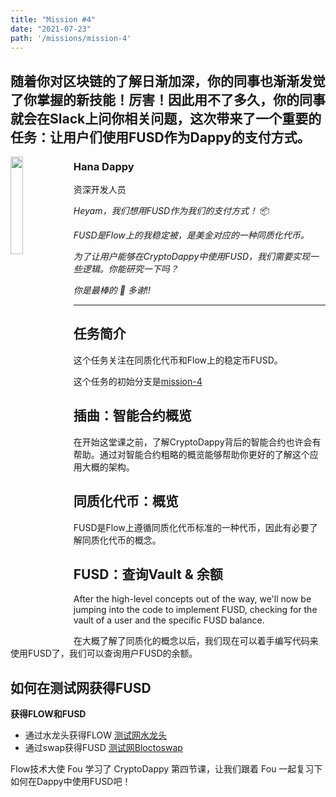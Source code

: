 ```yaml
---
title: "Mission #4"
date: "2021-07-23"
path: '/missions/mission-4'
---
```



随着你对区块链的了解日渐加深，你的同事也渐渐发觉了你掌握的新技能！厉害！因此用不了多久，你的同事就会在Slack上问你相关问题，这次带来了一个重要的任务：让用户们使用FUSD作为Dappy的支付方式。
---

<img src="https://d1mtab9ltfdpua.cloudfront.net/images/Dappy12.png" width="20%" style="float: left;" />

### Hana Dappy

资深开发人员


*Heyam，我们想用FUSD作为我们的支付方式！* 📦

*FUSD是Flow上的我稳定被，是美金对应的一种同质化代币。*

*为了让用户能够在CryptoDappy中使用FUSD，我们需要实现一些逻辑。你能研究一下吗？*

*你是最棒的 💪 多谢!!*

---

## 任务简介

这个任务关注在同质化代币和Flow上的稳定币FUSD。

这个任务的初始分支是[mission-4](https://github.com/bebner/crypto-dappy/tree/mission-4)

## 插曲：智能合约概览

在开始这堂课之前，了解CryptoDappy背后的智能合约也许会有帮助。通过对智能合约粗略的概览能够帮助你更好的了解这个应用大概的架构。

<YoutubeEmbed embedId="SpcdN9_CqsM"/>

## 同质化代币：概览

FUSD是Flow上遵循同质化代币标准的一种代币，因此有必要了解同质化代币的概念。

<YoutubeEmbed embedId="knfQSfkxBi0"/>

## FUSD：查询Vault & 余额

After the high-level concepts out of the way, we'll now be jumping into the code to implement FUSD, 
checking for the vault of a user and the specific FUSD balance.

在大概了解了同质化的概念以后，我们现在可以着手编写代码来使用FUSD了，我们可以查询用户FUSD的余额。

<YoutubeEmbed embedId="wuR9btm1a6w"/>

## 如何在测试网获得FUSD

**获得FLOW和FUSD**

- 通过水龙头获得FLOW [测试网水龙头](https://testnet-faucet.onflow.org/)
- 通过swap获得FUSD [测试网Bloctoswap](https://swap-testnet.blocto.app/)

<YoutubeEmbed embedId="q8vcEGe95js"/>

<BilibiliEmbed embedId="BV1jU4y1N7pY"/>

Flow技术大使 Fou 学习了 CryptoDappy 第四节课，让我们跟着 Fou 一起复习下如何在Dappy中使用FUSD吧！

